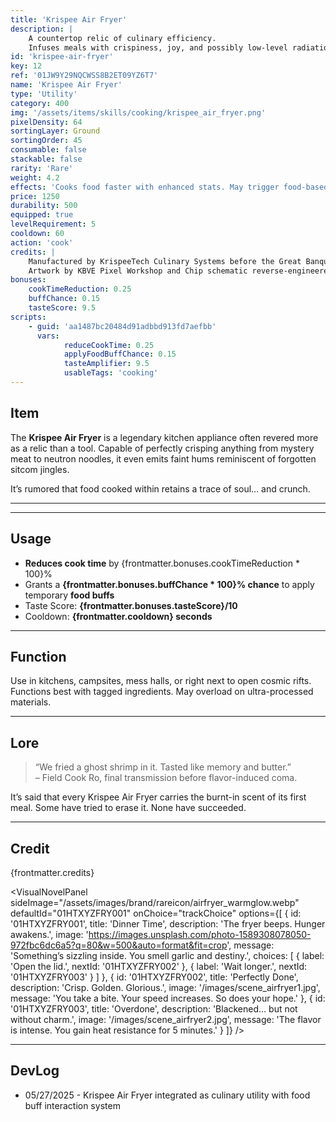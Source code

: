 ```yaml
---
title: 'Krispee Air Fryer'
description: |
    A countertop relic of culinary efficiency.
    Infuses meals with crispiness, joy, and possibly low-level radiation.
id: 'krispee-air-fryer'
key: 12
ref: '01JW9Y29NQCWSS8B2ET09YZ6T7'
name: 'Krispee Air Fryer'
type: 'Utility'
category: 400
img: '/assets/items/skills/cooking/krispee_air_fryer.png'
pixelDensity: 64
sortingLayer: Ground
sortingOrder: 45
consumable: false
stackable: false
rarity: 'Rare'
weight: 4.2
effects: 'Cooks food faster with enhanced stats. May trigger food-based buffs.'
price: 1250
durability: 500
equipped: true
levelRequirement: 5
cooldown: 60
action: 'cook'
credits: |
    Manufactured by KrispeeTech Culinary Systems before the Great Banquet Collapse of 2042.
    Artwork by KBVE Pixel Workshop and Chip schematic reverse-engineered from salvaged appliances.
bonuses:
    cookTimeReduction: 0.25
    buffChance: 0.15
    tasteScore: 9.5
scripts:
    - guid: 'aa1487bc20484d91adbbd913fd7aefbb'
      vars:
            reduceCookTime: 0.25
            applyFoodBuffChance: 0.15
            tasteAmplifier: 9.5
            usableTags: 'cooking'
---
```



## Item

The **Krispee Air Fryer** is a legendary kitchen appliance often revered more as a relic than a tool.
Capable of perfectly crisping anything from mystery meat to neutron noodles, it even emits faint hums reminiscent of forgotten sitcom jingles.

It’s rumored that food cooked within retains a trace of soul… and crunch.

---

<ItemDBPanel data={frontmatter} />

---

## Usage

- **Reduces cook time** by {frontmatter.bonuses.cookTimeReduction * 100}%
- Grants a **{frontmatter.bonuses.buffChance * 100}% chance** to apply temporary **food buffs**
- Taste Score: **{frontmatter.bonuses.tasteScore}/10**
- Cooldown: **{frontmatter.cooldown} seconds**

---

## Function

Use in kitchens, campsites, mess halls, or right next to open cosmic rifts.
Functions best with tagged ingredients.
May overload on ultra-processed materials.

---

## Lore

> “We fried a ghost shrimp in it. Tasted like memory and butter.”  
> – Field Cook Ro, final transmission before flavor-induced coma.

It’s said that every Krispee Air Fryer carries the burnt-in scent of its first meal.
Some have tried to erase it.
None have succeeded.

---

## Credit

{frontmatter.credits}

<VisualNovelPanel
  sideImage="/assets/images/brand/rareicon/airfryer_warmglow.webp"
  defaultId="01HTXYZFRY001"
  onChoice="trackChoice"
  options={[
    {
      id: '01HTXYZFRY001',
      title: 'Dinner Time',
      description: 'The fryer beeps. Hunger awakens.',
      image: 'https://images.unsplash.com/photo-1589308078050-972fbc6dc6a5?q=80&w=500&auto=format&fit=crop',
      message: 'Something’s sizzling inside. You smell garlic and destiny.',
      choices: [
        { label: 'Open the lid.', nextId: '01HTXYZFRY002' },
        { label: 'Wait longer.', nextId: '01HTXYZFRY003' }
      ]
    },
    {
      id: '01HTXYZFRY002',
      title: 'Perfectly Done',
      description: 'Crisp. Golden. Glorious.',
      image: '/images/scene_airfryer1.jpg',
      message: 'You take a bite. Your speed increases. So does your hope.'
    },
    {
      id: '01HTXYZFRY003',
      title: 'Overdone',
      description: 'Blackened… but not without charm.',
      image: '/images/scene_airfryer2.jpg',
      message: 'The flavor is intense. You gain heat resistance for 5 minutes.'
    }
  ]}
/>

---

## DevLog

- 05/27/2025 - Krispee Air Fryer integrated as culinary utility with food buff interaction system

